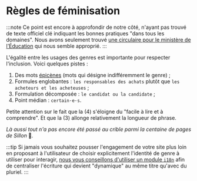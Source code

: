 # Règles de féminisation

:::note
Ce point est encore à approfondir de notre côté, n'ayant pas trouvé de texte officiel clé indiquant les bonnes pratiques "dans tous les domaines". Nous avons seulement trouvé [une circulaire pour le ministère de l'Éducation](https://www.education.gouv.fr/bo/21/Hebdo18/MENB2114203C.htm) qui nous semble approprié.
:::

L'égalité entre les usages des genres est importante pour respecter l'inclusion. Voici quelques pistes :

1.  Des mots [épicènes](https://fr.wiktionary.org/wiki/%C3%A9pic%C3%A8ne) (mots qui désigne indifféremment le genre) ;
2.  Formules englobantes : `les responsables des achats` plutôt que `les acheteurs et les acheteuses` ;
3.  Formulation décomposée : `le candidat ou la candidate` ;
4.  Point médian : `certain·e·s`.

Petite attention sur le fait que la (4) s'éloigne du "facile à lire et à comprendre". Et que la (3) allonge relativement la longueur de phrase.

_Là aussi tout n'a pas encore été passé au crible parmi la centaine de pages de Sillon_ 🙏*.*

:::tip
Si jamais vous souhaitez pousser l'engagement de votre site plus loin en proposant à l'utilisateur de choisir explicitement l'identité de genre à utiliser pour interagir, [nous vous conseillons d'utiliser un module `i18n`](i18n-recommended/even-if-monolingual.mdx) afin de centraliser l'écriture qui devient "dynamique" au même titre qu'avec du pluriel.
:::
